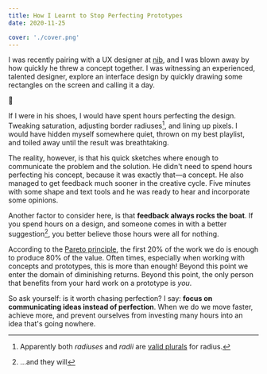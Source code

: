 ```yaml
---
title: How I Learnt to Stop Perfecting Prototypes
date: 2020-11-25

cover: './cover.png'
---
```


I was recently pairing with a UX designer at [nib][nib], and I was blown away by
how quickly he threw a concept together. I was witnessing an experienced,
talented designer, explore an interface design by quickly drawing some
rectangles on the screen and calling it a day.

🤯

If I were in his shoes, I would have spent hours perfecting the design. Tweaking
saturation, adjusting border radiuses[^1], and lining up pixels. I would have
hidden myself somewhere quiet, thrown on my best playlist, and toiled away until
the result was breathtaking.

[^1]: Apparently both _radiuses_ and _radii_ are [valid plurals][radii] for radius.

The reality, however, is that his quick sketches where enough to communicate the
problem and the solution. He didn't need to spend hours perfecting his concept,
because it was exactly that—a concept. He also managed to get feedback much
sooner in the creative cycle. Five minutes with some shape and text tools and he
was ready to hear and incorporate some opinions.

Another factor to consider here, is that **feedback always rocks the boat**. If
you spend hours on a design, and someone comes in with a better suggestion[^2],
you better believe those hours were all for nothing.

[^2]: ...and they will

According to the [Pareto principle][pareto], the first 20% of the work we do is
enough to produce 80% of the value. Often times, especially when working
with concepts and prototypes, this is more than enough! Beyond this point we
enter the domain of diminishing returns. Beyond this point, the only person that
benefits from your hard work on a prototype is _you_.

So ask yourself: is it worth chasing perfection? I say: **focus on communicating
ideas instead of perfection**. When we do we move faster, achieve more, and
prevent ourselves from investing many hours into an idea that's going nowhere.

[nib]: https://www.nib.com.au/
[pareto]: https://en.m.wikipedia.org/wiki/Pareto_principle
[radii]: https://www.merriam-webster.com/dictionary/radius
